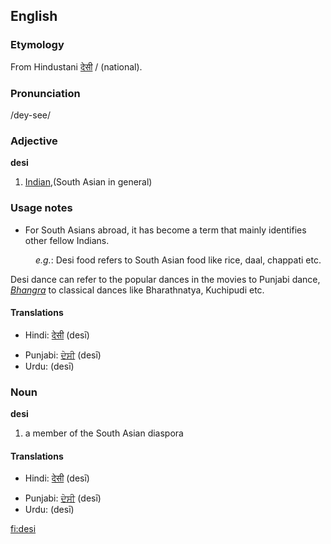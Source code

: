 ==English==

===Etymology===
From Hindustani [[देसी]] / {{URchar|[[دیسی]]}}  (national).

===Pronunciation===
/dey-see/

===Adjective===
'''desi'''

# [[Indian]],(South Asian in general)

===Usage notes===
*For South Asians abroad, it has become a term that mainly identifies other fellow Indians.

:''e.g.'': Desi food refers to South Asian food like rice, daal, chappati etc.
Desi dance can refer to the popular dances in the movies to Punjabi dance, ''[[Bhangra]]'' to classical dances like Bharathnatya, Kuchipudi etc.

====Translations====
{{rfc-level|Translations at L4+ not in L3 POS section}}
{{trans-top|South Asian}}
*Hindi: [[देसी]] (desī)
{{trans-mid}}
*Punjabi: [[ਦੇਸੀ]] (desī)
*Urdu: {{URchar|[[دیسی]]}} (desī)
{{trans-bottom}}

===Noun===
'''desi'''

# a member of the South Asian diaspora

====Translations====
{{trans-top|person}}
*Hindi: [[देसी]] (desī)
{{trans-mid}}
*Punjabi: [[ਦੇਸੀ]] (desī)
*Urdu: {{URchar|[[دیسی]]}} (desī)
{{trans-bottom}}

[[fi:desi]]